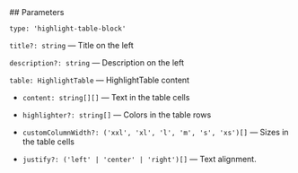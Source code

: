 

<Meta of={HighlightTableStories} />
<StoryTemplate>
## Parameters

`type: 'highlight-table-block'`

`title?: string` — Title on the left

`description?: string` — Description on the left

`table: HighlightTable` — HighlightTable content

-   `content: string[][]` — Text in the table cells

-   `highlighter?: string[]` — Colors in the table rows

-   `customColumnWidth?: ('xxl', 'xl', 'l', 'm', 's', 'xs')[]` — Sizes in the table cells

-   `justify?: ('left' | 'center' | 'right')[]` — Text alignment.

</StoryTemplate>
